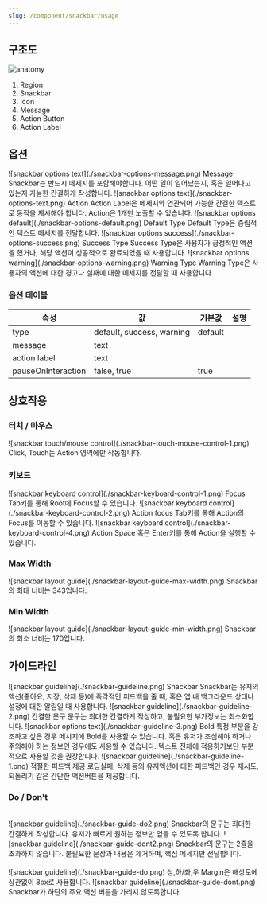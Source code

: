 ```yaml
---
slug: /component/snackbar/usage
---
```


## 구조도

<Anatomy>![anatomy](./anatomy.png)</Anatomy>

1. Region
2. Snackbar
3. Icon
4. Message
5. Action Button
6. Action Label

## 옵션

<HalfCard>
  <HalfCardImageCell>
    ![snackbar options text](./snackbar-options-message.png)
  </HalfCardImageCell>
  <HalfCardDescriptionCell>
    <HalfCardDescriptionTitle>Message</HalfCardDescriptionTitle>
    <HalfCardDescription>
      Snackbar는 반드시 메세지를 포함해야합니다. 어떤 일이 일어났는지, 혹은
      일어나고 있는지 가능한 간결하게 작성합니다.
    </HalfCardDescription>
  </HalfCardDescriptionCell>
</HalfCard>

<HalfCard>
  <HalfCardImageCell>
    ![snackbar options text](./snackbar-options-text.png)
  </HalfCardImageCell>
  <HalfCardDescriptionCell>
    <HalfCardDescriptionTitle>Action</HalfCardDescriptionTitle>
    <HalfCardDescription>
      Action Label은 메세지와 연관되어 가능한 간결한 텍스트로 동작을 제시해야
      합니다. Action은 1개만 노출할 수 있습니다.
    </HalfCardDescription>
  </HalfCardDescriptionCell>
</HalfCard>

<HalfCard>
  <HalfCardImageCell>
    ![snackbar options default](./snackbar-options-default.png)
  </HalfCardImageCell>
  <HalfCardDescriptionCell>
    <HalfCardDescriptionTitle>Default Type</HalfCardDescriptionTitle>
    <HalfCardDescription>
      Default Type은 중립적인 텍스트 메세지를 전달합니다.
    </HalfCardDescription>
  </HalfCardDescriptionCell>
</HalfCard>

<HalfCard>
  <HalfCardImageCell>
    ![snackbar options success](./snackbar-options-success.png)
  </HalfCardImageCell>
  <HalfCardDescriptionCell>
    <HalfCardDescriptionTitle>Success Type</HalfCardDescriptionTitle>
    <HalfCardDescription>
      Success Type은 사용자가 긍정적인 액션을 했거나, 해당 액션이 성공적으로
      완료되었을 때 사용합니다.
    </HalfCardDescription>
  </HalfCardDescriptionCell>
</HalfCard>

<HalfCard>
  <HalfCardImageCell>
    ![snackbar options warning](./snackbar-options-warning.png)
  </HalfCardImageCell>
  <HalfCardDescriptionCell>
    <HalfCardDescriptionTitle>Warning Type</HalfCardDescriptionTitle>
    <HalfCardDescription>
      Warning Type은 사용자의 액션에 대한 경고나 실패에 대한 메세지를 전달할 때
      사용합니다.
    </HalfCardDescription>
  </HalfCardDescriptionCell>
</HalfCard>

### 옵션 테이블

| 속성               | 값                        | 기본값  | 설명 |
| ------------------ | ------------------------- | ------- | ---- |
| type               | default, success, warning | default |      |
| message            | text                      |         |      |
| action label       | text                      |         |      |
| pauseOnInteraction | false, true               | true    |      |

## 상호작용

### 터치 / 마우스

<FullCard>
  <FullCardImageCell>
    ![snackbar touch/mouse control](./snackbar-touch-mouse-control-1.png)
  </FullCardImageCell>
  <FullCardDescription>
    Click, Touch는 Action 영역에만 작동합니다.
  </FullCardDescription>
</FullCard>

<br />

### 키보드

<HalfCard>
  <HalfCardImageCell>
    ![snackbar keyboard control](./snackbar-keyboard-control-1.png)
  </HalfCardImageCell>
  <HalfCardDescriptionCell>
    <HalfCardDescriptionTitle>Focus</HalfCardDescriptionTitle>
    <HalfCardDescription>
      <Keyboard>Tab</Keyboard>키를 통해 Root에 Focus할 수 있습니다.
    </HalfCardDescription>
  </HalfCardDescriptionCell>
</HalfCard>

<HalfCard>
  <HalfCardImageCell>
    ![snackbar keyboard control](./snackbar-keyboard-control-2.png)
  </HalfCardImageCell>
  <HalfCardDescriptionCell>
    <HalfCardDescriptionTitle>Action focus</HalfCardDescriptionTitle>
    <HalfCardDescription>
      <Keyboard>Tab</Keyboard>키를 통해 Action의 Focus를 이동할 수 있습니다.
    </HalfCardDescription>
  </HalfCardDescriptionCell>
</HalfCard>

<HalfCard>
  <HalfCardImageCell>
    ![snackbar keyboard control](./snackbar-keyboard-control-4.png)
  </HalfCardImageCell>
  <HalfCardDescriptionCell>
    <HalfCardDescriptionTitle>Action</HalfCardDescriptionTitle>
    <HalfCardDescription>
      <Keyboard>Space</Keyboard> 혹은 <Keyboard>Enter</Keyboard>키를 통해
      Action을 실행할 수 있습니다.
    </HalfCardDescription>
  </HalfCardDescriptionCell>
</HalfCard>

<br />

### Max Width

<FullCard>
  <FullCardImageCell>
    ![snackbar layout guide](./snackbar-layout-guide-max-width.png)
  </FullCardImageCell>
  <FullCardDescription>Snackbar의 최대 너비는 343입니다.</FullCardDescription>
</FullCard>

### Min Width

<FullCard>
  <FullCardImageCell>
    ![snackbar layout guide](./snackbar-layout-guide-min-width.png)
  </FullCardImageCell>
  <FullCardDescription>Snackbar의 최소 너비는 170입니다.</FullCardDescription>
</FullCard>

## 가이드라인

<HalfCard>
  <HalfCardImageCell>
    ![snackbar guideline](./snackbar-guideline.png)
  </HalfCardImageCell>
  <HalfCardDescriptionCell>
    <HalfCardDescriptionTitle>Snackbar</HalfCardDescriptionTitle>
    <HalfCardDescription>
      Snackbar는 유저의 액션(좋아요, 저장, 삭제 등)에 즉각적인 피드백을 줄 때,
      혹은 앱 내 백그라운드 상태나 설정에 대한 알림일 때 사용합니다.
    </HalfCardDescription>
  </HalfCardDescriptionCell>
</HalfCard>

<HalfCard>
  <HalfCardImageCell>
    ![snackbar guideline](./snackbar-guideline-2.png)
  </HalfCardImageCell>
  <HalfCardDescriptionCell>
    <HalfCardDescriptionTitle>간결한 문구</HalfCardDescriptionTitle>
    <HalfCardDescription>
      문구는 최대한 간결하게 작성하고, 불필요한 부가정보는 최소화합니다.
    </HalfCardDescription>
  </HalfCardDescriptionCell>
</HalfCard>

<HalfCard>
  <HalfCardImageCell>
    ![snackbar options text](./snackbar-guideline-3.png)
  </HalfCardImageCell>
  <HalfCardDescriptionCell>
    <HalfCardDescriptionTitle>Bold</HalfCardDescriptionTitle>
    <HalfCardDescription>
      특정 부분을 강조하고 싶은 경우 메시지에 Bold를 사용할 수 있습니다. 혹은
      유저가 조심해야 하거나 주의해야 하는 정보인 경우에도 사용할 수 있습니다.
      텍스트 전체에 적용하기보단 부분적으로 사용할 것을 권장합니다.
    </HalfCardDescription>
  </HalfCardDescriptionCell>
</HalfCard>

<HalfCard>
  <HalfCardImageCell>
    ![snackbar guideline](./snackbar-guideline-1.png)
  </HalfCardImageCell>
  <HalfCardDescriptionCell>
    <HalfCardDescriptionTitle>적절한 피드백 제공</HalfCardDescriptionTitle>
    <HalfCardDescription>
      로딩실패, 삭제 등의 유저액션에 대한 피드백인 경우 재시도, 되돌리기 같은
      간단한 액션버튼을 제공합니다.
    </HalfCardDescription>
  </HalfCardDescriptionCell>
</HalfCard>
<br />

### Do / Don't

<br />

<DoDontLayout>
  <DoBox>
    <DoImage>![snackbar guideline](./snackbar-guide-do2.png)</DoImage>
    <DoText>
      Snackbar의 문구는 최대한 간결하게 작성합니다. 유저가 빠르게 원하는 정보만
      얻을 수 있도록 합니다.
    </DoText>
  </DoBox>
  <DontBox>
    <DontImage>![snackbar guideline](./snackbar-guide-dont2.png)</DontImage>
    <DontText>
      Snackbar의 문구는 2줄을 초과하지 않습니다. 불필요한 문장과 내용은
      제거하며, 핵심 메세지만 전달합니다.
    </DontText>
  </DontBox>
</DoDontLayout>

<br />
<br />

<DoDontLayout>
  <DoBox>
    <DoImage>![snackbar guideline](./snackbar-guide-do.png)</DoImage>
    <DoText>상,하/좌,우 Margin은 해상도에 상관없이 8px로 사용합니다.</DoText>
  </DoBox>
  <DontBox>
    <DontImage>![snackbar guideline](./snackbar-guide-dont.png)</DontImage>
    <DontText>Snackbar가 하단의 주요 액션 버튼을 가리지 않도록합니다.</DontText>
  </DontBox>
</DoDontLayout>

<br />
